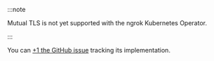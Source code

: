 :::note

Mutual TLS is not yet supported with the ngrok Kubernetes Operator.

:::

You can [+1 the GitHub
issue](https://github.com/ngrok/ngrok-operator/issues/133)
tracking its implementation.
